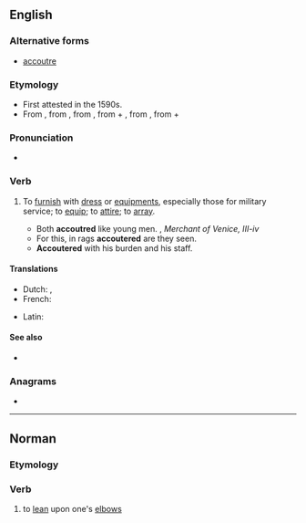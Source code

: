 ==English==

===Alternative forms===
* {{qualifier|Commonwealth}} [[accoutre]]

===Etymology===
* First attested in the 1590s.
* From {{etyl|fr|en}} {{m|fr|accoutrer}}, from {{etyl|fro|en}} {{m|fro|acoustrer}}, from {{etyl|VL.|en}} {{m|la|acconsūtūrāre||to equip with clothes}}, from {{etyl|la|en}} {{m|la|ad||to}} + {{m|la|consūtūra||sewing, clothes}}, from {{etyl|la|en}} {{m|la|cōnsuō||to sew together}}, from {{etyl|la|en}} {{m|la|con||together}} + {{m|la|suō||to sew}}

===Pronunciation===
* {{a|US}} {{IPA|/əˈku tɚ/|lang=en}}

===Verb===
{{en-verb}}

# {{lb|en|transitive}} To [[furnish]] with [[dress]] or [[equipment]]s, especially those for military service; to [[equip]]; to [[attire]]; to [[array]].
#* Both '''accoutred''' like young men. {{rfdatek|Shakespeare}}, ''Merchant of Venice, III-iv''
#* For this, in rags '''accoutered''' are they seen. {{rfdatek|John Dryden}}
#* '''Accoutered''' with his burden and his staff. {{rfdatek|William Wordsworth}}

====Translations====
{{trans-top|to furnish with dress or equipments, especially those for military service; to equip; to attire; to array}}
{{trans-mid}}
{{trans-bottom}}

{{checktrans-top}}
* Dutch: {{t+|nl|voorzien}}, {{t+|nl|uitdossen}}
* French: {{t+|fr|accoutrer}}
{{trans-mid}}
* Latin: {{t|la|accustor}}
{{trans-bottom}}

====See also====
* {{l|en|accoutrements}}

===Anagrams===
* {{anagrams|en|accoutre|cocurate}}

----

==Norman==

===Etymology===
{{rfe|lang=nrf}}

===Verb===
{{nrf-verb}}

# {{lb|nrf|Jersey|reflexive|s'accouter}} to [[lean]] upon one's [[elbow]]s